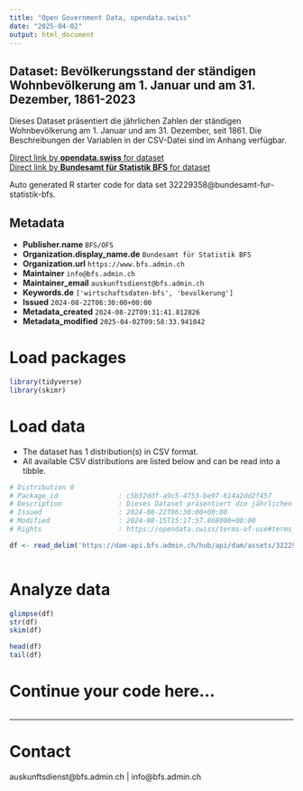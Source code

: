 ```yaml
---
title: "Open Government Data, opendata.swiss"
date: "2025-04-02"
output: html_document
---
```


## Dataset: Bevölkerungsstand der ständigen Wohnbevölkerung am 1. Januar und am 31. Dezember, 1861-2023

Dieses Dataset präsentiert die jährlichen Zahlen der ständigen Wohnbevölkerung am 1. Januar und am 31. Dezember, seit 1861. Die Beschreibungen der Variablen in der CSV-Datei sind im Anhang verfügbar.

[Direct link by **opendata.swiss** for dataset](https://opendata.swiss/de/dataset/bevolkerungsstand-der-standigen-wohnbevolkerung-am-1-januar-und-am-31-dezember-1861-2023)<br>
[Direct link by **Bundesamt für Statistik BFS** for dataset](https://www.bfs.admin.ch/asset/de/ts-x-01.02.04.05-b)

Auto generated R starter code for data set 32229358@bundesamt-fur-statistik-bfs.

## Metadata

- **Publisher.name** `BFS/OFS`
- **Organization.display_name.de** `Bundesamt für Statistik BFS`
- **Organization.url** `https://www.bfs.admin.ch`
- **Maintainer** `info@bfs.admin.ch`
- **Maintainer_email** `auskunftsdienst@bfs.admin.ch`
- **Keywords.de** `['wirtschaftsdaten-bfs', 'bevolkerung']`
- **Issued** `2024-08-22T06:30:00+00:00`
- **Metadata_created** `2024-08-22T09:31:41.812826`
- **Metadata_modified** `2025-04-02T09:58:33.941842`


# Load packages

```r

library(tidyverse)
library(skimr)

```

# Load data

-   The dataset has 1 distribution(s) in CSV format.
-   All available CSV distributions are listed below and can be read into a tibble.

```r

# Distribution 0
# Package_id               : c5b32ddf-a9c5-4753-be97-614a2dd2f457
# Description              : Dieses Dataset präsentiert die jährlichen Zahlen der ständigen Wohnbevölkerung am 1. Januar und am 31. Dezember, seit 1861. Die Beschreibungen der Variablen in der CSV-Datei sind im Anhang verfügbar.
# Issued                   : 2024-08-22T06:30:00+00:00
# Modified                 : 2024-08-15T15:17:57.868000+00:00
# Rights                   : https://opendata.swiss/terms-of-use#terms_by_ask

df <- read_delim('https://dam-api.bfs.admin.ch/hub/api/dam/assets/32229364/master')



```

# Analyze data

```r

glimpse(df)
str(df)
skim(df)

head(df)
tail(df)

```

# Continue your code here...

```r

```

------------------------------------------------------------------------

# Contact

auskunftsdienst@bfs.admin.ch | info@bfs.admin.ch
